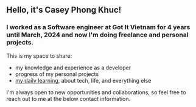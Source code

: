 ## Hello, it's Casey Phong Khuc!
### I worked as a Software engineer at **Got It Vietnam** for 4 years until March, 2024 and now I'm doing freelance and personal projects.

This is my space to share:
- my knowledge and experience as a developer
- progress of my personal projects
- [my daily learning](/learning-log), about tech, life, and everything else

I'm always open to new opportunities and collaborations, so feel free to reach out to me at the below contact information.
